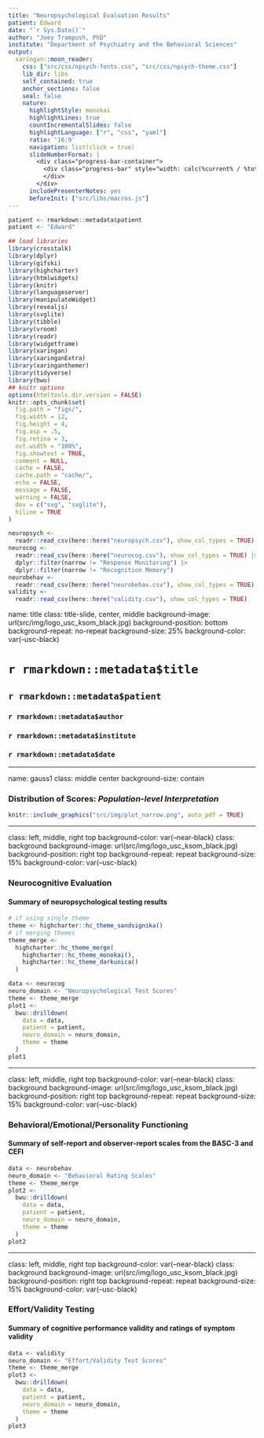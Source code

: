 ```yaml
---
title: "Neuropsychological Evaluation Results"
patient: Edward
date: "`r Sys.Date()`"
author: "Joey Trampush, PhD"
institute: "Department of Psychiatry and the Behavioral Sciences"
output:
  xaringan::moon_reader:
    css: ["src/css/npsych-fonts.css", "src/css/npsych-theme.css"]
    lib_dir: libs
    self_contained: true
    anchor_sections: false
    seal: false
    nature:
      highlightStyle: monokai
      highlightLines: true
      countIncrementalSlides: false
      highlightLanguage: ["r", "css", "yaml"]
      ratio: '16:9'
      navigation: list(click = true)
      slideNumberFormat: |
        <div class="progress-bar-container">
          <div class="progress-bar" style="width: calc(%current% / %total% * 100%);">
          </div>
        </div>
      includePresenterNotes: yes
      beforeInit: ["src/libs/macros.js"]
---
```


```r
patient <- rmarkdown::metadata$patient
patient <- "Edward"
```

```r
## load libraries
library(crosstalk)
library(dplyr)
library(gifski)
library(highcharter)
library(htmlwidgets)
library(knitr)
library(languageserver)
library(manipulateWidget)
library(revealjs)
library(svglite)
library(tibble)
library(vroom)
library(readr)
library(widgetframe)
library(xaringan)
library(xaringanExtra)
library(xaringanthemer)
library(tidyverse)
library(bwu)
## knitr options
options(htmltools.dir.version = FALSE)
knitr::opts_chunk$set(
  fig.path = "figs/",
  fig.width = 12,
  fig.height = 4,
  fig.asp = .5,
  fig.retina = 3,
  out.width = "100%",
  fig.showtext = TRUE,
  comment = NULL,
  cache = FALSE,
  cache.path = "cache/",
  echo = FALSE,
  message = FALSE,
  warning = FALSE,
  dev = c("svg", "svglite"),
  hiline = TRUE
)
```

```r
neuropsych <-
  readr::read_csv(here::here("neuropsych.csv"), show_col_types = TRUE)
neurocog <-
  readr::read_csv(here::here("neurocog.csv"), show_col_types = TRUE) |>
  dplyr::filter(narrow != "Response Monitoring") |>
  dplyr::filter(narrow != "Recognition Memory")
neurobehav <-
  readr::read_csv(here::here("neurobehav.csv"), show_col_types = TRUE)
validity <-
  readr::read_csv(here::here("validity.csv"), show_col_types = TRUE)
```

name: title
class: title-slide, center, middle
background-image: url(src/img/logo_usc_ksom_black.jpg)
background-position: bottom
background-repeat: no-repeat
background-size: 25%
background-color: var(--usc-black)

# `r rmarkdown::metadata$title`
## `r rmarkdown::metadata$patient`
### `r rmarkdown::metadata$author`
### `r rmarkdown::metadata$institute`
### `r rmarkdown::metadata$date`

---

name: gauss1
class: middle center
background-size: contain

### Distribution of Scores: _Population-level Interpretation_

```r
knitr::include_graphics("src/img/plot_narrow.png", auto_pdf = TRUE)
```

---

class: left, middle, right top
background-color: var(--near-black)
class: background
background-image: url(src/img/logo_usc_ksom_black.jpg)
background-position: right top
background-repeat: repeat
background-size: 15%
background-color: var(--usc-black)

### Neurocognitive Evaluation

#### Summary of neuropsychological testing results

```r
# if using single theme
theme <- highcharter::hc_theme_sandsignika()
# if merging themes
theme_merge <-
  highcharter::hc_theme_merge(
    highcharter::hc_theme_monokai(),
    highcharter::hc_theme_darkunica()
  )
```


```r

data <- neurocog
neuro_domain <- "Neuropsychological Test Scores"
theme <- theme_merge
plot1 <-
  bwu::drilldown(
    data = data,
    patient = patient,
    neuro_domain = neuro_domain,
    theme = theme
  )
plot1
```

---

class: left, middle, right top
background-color: var(--near-black)
class: background
background-image: url(src/img/logo_usc_ksom_black.jpg)
background-position: right top
background-repeat: repeat
background-size: 15%
background-color: var(--usc-black)

### Behavioral/Emotional/Personality Functioning

<!-- #### Summary of self-report and observer-report scales from the PAI, CAARS, and CEFI -->
#### Summary of self-report and observer-report scales from the BASC-3 and CEFI

```r

data <- neurobehav
neuro_domain <- "Behavioral Rating Scales"
theme <- theme_merge
plot2 <-
  bwu::drilldown(
    data = data,
    patient = patient,
    neuro_domain = neuro_domain,
    theme = theme
  )
plot2
```

---

class: left, middle, right top
background-color: var(--near-black)
class: background
background-image: url(src/img/logo_usc_ksom_black.jpg)
background-position: right top
background-repeat: repeat
background-size: 15%
background-color: var(--usc-black)

### Effort/Validity Testing

#### Summary of cognitive performance validity and ratings of symptom validity

```r

data <- validity
neuro_domain <- "Effort/Validity Test Scores"
theme <- theme_merge
plot3 <-
  bwu::drilldown(
    data = data,
    patient = patient,
    neuro_domain = neuro_domain,
    theme = theme
  )
plot3
```
